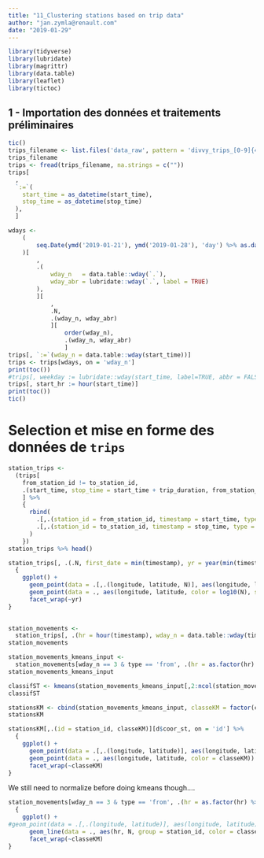 ```yaml
---
title: "11_Clustering stations based on trip data"
author: "jan.zymla@renault.com"
date: "2019-01-29"
---
```


```r
library(tidyverse)
library(lubridate)
library(magrittr)
library(data.table)
library(leaflet)
library(tictoc)
```


## 1 - Importation des données et traitements préliminaires
```r
tic()
trips_filename <- list.files('data_raw', pattern = 'divvy_trips_[0-9]{4}(_[0-9]{2}){2}_.*\\.csv', full.names = TRUE) %>% max()
trips_filename
trips <- fread(trips_filename, na.strings = c(""))
trips[
  , 
  `:=`(
    start_time = as_datetime(start_time),
    stop_time = as_datetime(stop_time)
  ), 
  ]

wdays <- 
    (
        seq.Date(ymd('2019-01-21'), ymd('2019-01-28'), 'day') %>% as.data.table()
    )[
        , 
        .(
            wday_n   = data.table::wday(`.`),
            wday_abr = lubridate::wday(`.`, label = TRUE)
        ),
        ][
            , 
            .N, 
            .(wday_n, wday_abr)
            ][
                order(wday_n), 
                .(wday_n, wday_abr)
                ]
trips[, `:=`(wday_n = data.table::wday(start_time))]
trips <- trips[wdays, on = 'wday_n']
print(toc())
#trips[, weekday := lubridate::wday(start_time, label=TRUE, abbr = FALSE)]
trips[, start_hr := hour(start_time)]
print(toc())
tic()
```


# Selection et mise en forme des données de `trips`
```r
station_trips <- 
  (trips[
    from_station_id != to_station_id,
    .(start_time, stop_time = start_time + trip_duration, from_station_id, to_station_id)
    ] %>% 
    { 
      rbind(
        .[,.(station_id = from_station_id, timestamp = start_time, type = 'from')],
        .[,.(station_id = to_station_id, timestamp = stop_time, type = 'to')]
      )
    })
station_trips %>% head()
```
```r
station_trips[, .(.N, first_date = min(timestamp), yr = year(min(timestamp))), .(id = station_id)][d$coor_st, on = 'id'] %>% 
  {
    ggplot() +
      geom_point(data = .[,.(longitude, latitude, N)], aes(longitude, latitude, size = log2(N)), colour = 'gray') +
      geom_point(data = ., aes(longitude, latitude, color = log10(N), size = (N))) +
      facet_wrap(~yr)
}
   
```
```r
station_movements <-
  station_trips[, .(hr = hour(timestamp), wday_n = data.table::wday(timestamp - 4 * 3600), station_id, type)][, .N, .(hr, wday_n, station_id, type)]
station_movements
```
```r
station_movements_kmeans_input <- 
  station_movements[wday_n == 3 & type == 'from', .(hr = as.factor(hr) %>% fct_shift(5), station_id, N)] %>% dcast(station_id ~ hr, fill = 0)
station_movements_kmeans_input
```
```r
classifST <- kmeans(station_movements_kmeans_input[,2:ncol(station_movements_kmeans_input)], centers = 3) 
classifST
```
```r
stationsKM <- cbind(station_movements_kmeans_input, classeKM = factor(classifST$cluster))
stationsKM
```


```r
stationsKM[,.(id = station_id, classeKM)][d$coor_st, on = 'id'] %>% 
  {
    ggplot() +
      geom_point(data = .[,.(longitude, latitude)], aes(longitude, latitude), colour = 'gray') +
      geom_point(data = ., aes(longitude, latitude, color = classeKM)) +
      facet_wrap(~classeKM)
}
```
We still need to normalize before doing kmeans though....
```r
station_movements[wday_n == 3 & type == 'from', .(hr = as.factor(hr) %>% fct_shift(5), station_id, N)][stationsKM[,.(station_id, classeKM)], on = 'station_id'] %>% 
  {
    ggplot() +
#geom_point(data = .[,.(longitude, latitude)], aes(longitude, latitude), colour = 'gray') +
      geom_line(data = ., aes(hr, N, group = station_id, color = classeKM), alpha = .1) +
      facet_wrap(~classeKM)
}
```
